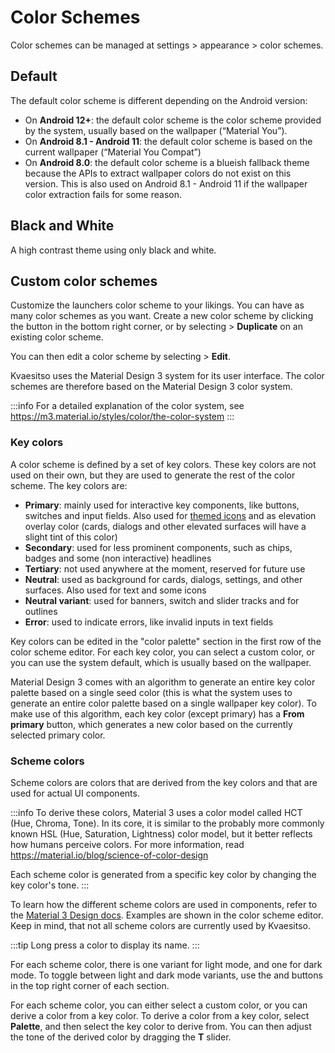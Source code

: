 
# Color Schemes

Color schemes can be managed at settings > appearance > color schemes.

## Default

The default color scheme is different depending on the Android version:

- On **Android 12+**: the default color scheme is the color scheme provided by the system, usually based on the wallpaper (“Material You”).
- On **Android 8.1 - Android 11**: the default color scheme is based on the current wallpaper (“Material You Compat”)
- On **Android 8.0**: the default color scheme is a blueish fallback theme because the APIs to extract wallpaper colors do not exist on this version. This is also used on Android 8.1 - Android 11 if the wallpaper color extraction fails for some reason.

## Black and White

A high contrast theme using only black and white.

## Custom color schemes

Customize the launchers color scheme to your likings. You can have as many color schemes as you want.
Create a new color scheme by clicking the <AddIcon/> button in the bottom right corner, or by
selecting <MoreVertIcon /> > <ContentCopyIcon /> **Duplicate** on an existing color scheme.

You can then edit a color scheme by selecting <MoreVertIcon /> > <EditIcon /> **Edit**.


Kvaesitso uses the Material Design 3 system for its user interface. The color schemes are therefore
based on the Material Design 3 color system.

:::info
For a detailed explanation of the color system, see https://m3.material.io/styles/color/the-color-system
:::

### Key colors

A color scheme is defined by a set of key colors. These key colors are not used on their own, but
they are used to generate the rest of the color scheme. The key colors are:

- **Primary**: mainly used for interactive key components, like buttons, switches and input
fields. Also used for [themed icons](/docs/user-guide/customization/themed-icons/) and as elevation overlay color (cards, dialogs and other elevated
surfaces will have a slight tint of this color)
- **Secondary**: used for less prominent components, such as chips, badges and some (non interactive) headlines
- **Tertiary**: not used anywhere at the moment, reserved for future use
- **Neutral**: used as background for cards, dialogs, settings, and other surfaces. Also used for text and some icons
- **Neutral variant**: used for banners, switch and slider tracks and for outlines
- **Error**: used to indicate errors, like invalid inputs in text fields

Key colors can be edited in the "color palette" section in the first row of the color scheme editor.
For each key color, you can select a custom color, or you can use the system default, which is
usually based on the wallpaper.

Material Design 3 comes with an algorithm to generate an entire key color palette based on a single
seed color (this is what the system uses to generate an entire color palette based on a single
wallpaper key color). To make use of this algorithm, each key color (except primary) has
a <AutoFixHighIcon /> **From primary** button, which generates a new color based on the currently
selected primary color.

### Scheme colors

Scheme colors are colors that are derived from the key colors and that are used for actual UI
components.

:::info
To derive these colors, Material 3 uses a color model called HCT (Hue, Chroma, Tone). In its core,
it is similar to the probably more commonly known HSL (Hue, Saturation, Lightness) color model, but it
better reflects how humans perceive colors. For more information, read https://material.io/blog/science-of-color-design

Each scheme color is generated from a specific key color by changing the key color's tone.
:::

To learn how the different scheme colors are used in components, refer to the
[Material 3 Design docs](https://m3.material.io/styles/color/the-color-system/color-roles).
Examples are shown in the color scheme editor. Keep in mind, that not all scheme colors are currently
used by Kvaesitso.

:::tip
Long press a color to display its name.
:::

For each scheme color, there is one variant for light mode, and one for dark mode. To toggle between
light and dark mode variants, use the <LightModeIcon /> and <DarkModeIcon /> buttons in the top right corner
of each section.

For each scheme color, you can either select a custom color, or you can derive a color from a key color.
To derive a color from a key color, select <PaletteIcon /> **Palette**, and then select the key color
to derive from. You can then adjust the tone of the derived color by dragging the **T** slider.

